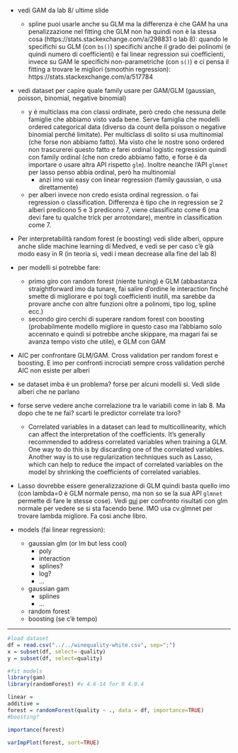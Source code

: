 - vedi GAM da lab 8/ ultime slide
  - spline puoi usarle anche su GLM ma la differenza è che GAM ha una penalizzazione nel fitting che GLM non ha quindi non è la stessa cosa (https://stats.stackexchange.com/a/298831 o lab 8): quando le specifichi su GLM (con `bs()`) specifichi anche il grado dei polinomi (e quindi numero di coefficienti) e fai linear regression sui coefficienti, invece su GAM le specifichi non-parametriche (con `s()`) e ci pensa il fitting a trovare le migliori (smoothin regression): https://stats.stackexchange.com/a/517784

- vedi dataset per capire quale family usare per GAM/GLM (gaussian, poisson, binomial, negative binomial)
  - y é multiclass ma con classi ordinate, però credo che nessuna delle famiglie che abbiamo visto vada bene. Serve famiglia che modelli ordered categorical data (diverso da count della poisson o negative binomial perché limitate). Per multiclass di solito si usa multinomial (che forse non abbiamo fatto). Ma visto che le nostre sono ordered non trascurerei questo fatto e farei ordinal logistic regression quindi con family ordinal (che non credo abbiamo fatto, e forse è da importare o usare altra API rispetto `glm`). Inoltre neanche l'API `glmnet` per lasso penso abbia ordinal, però ha multinomial
    - anzi imo vai easy con linear regression (family gaussian, o usa direttamente)
  - per alberi invece non credo esista ordinal regression. o fai regression o classification. Differenza è tipo che in regression se 2 alberi predicono 5 e 3 predicono 7, viene classificato come 6 (ma devi fare tu qualche trick per arrotondare), mentre in classification come 7.

- Per interpretabilità random forest (e boosting) vedi slide alberi, oppure anche slide machine learning di Medved, e vedi se per caso c'è già modo easy in R (in teoria sì, vedi i mean decrease alla fine del lab 8)

- per modelli si potrebbe fare:
  - primo giro con random forest (niente tuning) e GLM (abbastanza straightforward imo da tunare, fai salire d'ordine le interaction finché smette di migliorare e poi togli coefficienti inutili, ma sarebbe da provare anche con altre funzioni oltre a polinomi, tipo log, spline ecc.)
  - secondo giro cerchi di superare random forest con boosting (probabilmente modello migliore in questo caso ma l'abbiamo solo accennato e quindi si potrebbe anche skippare, ma magari fai se avanza tempo visto che utile), e GLM con GAM

- AIC per confrontare GLM/GAM. Cross validation per random forest e boosting. E imo per confronti incrociati sempre cross validation perché AIC non esiste per alberi

- se dataset imba è un problema? forse per alcuni modelli sì. Vedi slide alberi che ne parlano

- forse serve vedere anche correlazione tra le variabili come in lab 8. Ma dopo che te ne fai? scarti le predictor correlate tra loro?
  - Correlated variables in a dataset can lead to multicollinearity, which can affect the interpretation of the coefficients. It's generally recommended to address correlated variables when training a GLM. One way to do this is by discarding one of the correlated variables. Another way is to use regularization techniques such as Lasso, which can help to reduce the impact of correlated variables on the model by shrinking the coefficients of correlated variables.

- Lasso dovrebbe essere generalizzazione di GLM quindi basta quello imo (con lambda=0 è GLM normale penso, ma non so se la  sua API `glmnet` permette di fare le stesse cose). Vedi [qui](https://stackoverflow.com/a/38378121) per confronto risultati con glm normale per vedere se si sta facendo bene. IMO usa cv.glmnet per trovare lambda migliore. Fa così anche libro.

- models (fai linear regression):
  - gaussian glm (or lm but less cool)
    - poly
    - interaction
    - splines?
    - log?
    - ...
  - gaussian gam
    - splines
    - ...
  - random forest
  - boosting (se c'è tempo)

---

```r
#load dataset
df = read.csv("../../winequality-white.csv", sep=";")
x = subset(df, select=-quality)
y = subset(df, select=quality)
```

```r
#fit models
library(gam)
library(randomForest) #v 4.6-14 for R 4.0.4

linear = 
additive = 
forest = randomForest(quality ~ ., data = df, importance=TRUE)
#boosting?
```

```r
importance(forest)
```

```r
varImpPlot(forest, sort=TRUE)
```